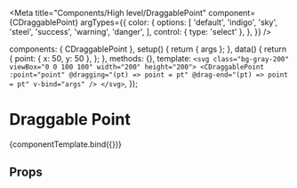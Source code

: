 
<Meta
  title="Components/High level/DraggablePoint"
  component={CDraggablePoint}
  argTypes={{
    color: {
      options: [
        'default',
        'indigo',
        'sky',
        'steel',
        'success',
        'warning',
        'danger',
      ],
      control: { type: 'select' },
    },
  }}
/>

<!--- Component template -->

  components: { CDraggablePoint },
  setup() {
    return { args };
  },
  data() {
    return {
      point: { x: 50, y: 50 },
    };
  },
  methods: {},
  template: `<svg class="bg-gray-200" viewBox="0 0 100 100" width="200" height="200">
  <CDraggablePoint
    :point="point"
    @dragging="(pt) => point = pt"
    @drag-end="(pt) => point = pt"
    v-bind="args"
  />
</svg>`,
});

<!--- Component documentation -->

# Draggable Point

<Canvas withSource="open">
  <Story name="Overview" args={{}}>
    {componentTemplate.bind({})}
  </Story>
</Canvas>

## Props

<ArgsTable story="Overview" />
